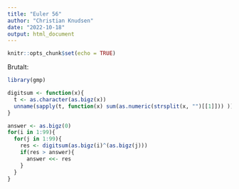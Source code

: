 ```yaml
---
title: "Euler 56"
author: "Christian Knudsen"
date: "2022-10-18"
output: html_document
---
```


```r
knitr::opts_chunk$set(echo = TRUE)
```


Brutalt:
```r
library(gmp)

digitsum <- function(x){
  t <- as.character(as.bigz(x))
  unname(sapply(t, function(x) sum(as.numeric(strsplit(x, "")[[1]])) ))
}

answer <- as.bigz(0)
for(i in 1:99){
  for(j in 1:99){
    res <- digitsum(as.bigz(i)^(as.bigz(j)))
    if(res > answer){
      answer <<- res
    }
  }
}
```
